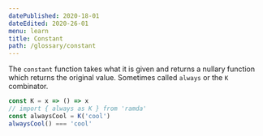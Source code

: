 ```yaml
---
datePublished: 2020-18-01
dateEdited: 2020-26-01
menu: learn
title: Constant
path: /glossary/constant
---
```



<Def of="Constant" parent="Combinator" />

The `constant` function takes what it is given and returns a nullary function which returns the original value. Sometimes called `always` or the `K` combinator.

```js
const K = x => () => x
// import { always as K } from 'ramda'
const alwaysCool = K('cool')
alwaysCool() === 'cool'
```
